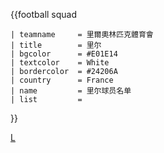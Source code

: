 {{football squad
 | teamname     = 里爾奧林匹克體育會
 | title        = 里尔
 | bgcolor      = #E01E14
 | textcolor    = White
 | bordercolor  = #24206A
 | country      = France
 | name         = 里尔球员名单
 | list         = <div>
{{football squad2 player|no= 1|name=[[伊沃·格比奇|-{zh-hans:格尔比奇;zh-hk:基碧;zh-tw:格比奇;}-]]}}
{{football squad2 player|no= 2|name=[[泽基·切利克|-{zh-hans:切利克;zh-hk:迪施利克;zh-tw:切利克;}-]]}}
{{football squad2 player|no= 3|name={{le|蒂亚戈·贾洛|Tiago Djaló|贾洛}}}}
{{football squad2 player|no= 5|name={{le|加布里埃爾·古德蒙德松|Gabriel Gudmundsson|古德蒙德松}}}}
{{football squad2 player|no= 6|name=[[何塞·冯特|-{zh-cn:冯特;zh-tw:馮特;zh-hans:丰特;zh-hk:方迪;}-]] ([[队长|C]])}}
{{football squad2 player|no= 7|name={{le|若纳唐·班巴|Jonathan Bamba|班巴}}}}
{{football squad2 player|no= 8|name={{le|谢卡|Xeka}}}}
{{football squad2 player|no= 9|name=[[乔纳森·戴维|戴维]]}}
<!--{{football squad2 player|no=11|name=[[優素福·雅齊西|-{zh-hans:亚泽哲;zh-hk:耶薛治;zh-tw:雅齊西;}-]]}}-->
{{football squad2 player|no=11|name=[[哈特姆·本阿尔法|-{zh-cn:本阿尔法;zh-hk:賓艾化;zh-tw:本阿爾法;}-]]}}
{{football squad2 player|no=15|name={{le|尤吉尼奥·皮祖托|Eugenio Pizzuto|皮祖托}}}}
{{football squad2 player|no=16|name={{le|亞當·雅庫貝赫|Adam Jakubech|雅庫貝赫}}}}
{{football squad2 player|no=18|name=[[雷纳托·桑谢斯|-{zh-hans:桑谢斯;zh-hk:辛捷士;zh-tw:桑謝斯;}-]]}}
{{football squad2 player|no=19|name=[[艾萨克·利哈吉|利哈吉]]}}
{{football squad2 player|no=20|name=[[安祖·高美斯|-{zh-hans:戈麦斯;zh-hant:高美斯;}-]]}}
{{football squad2 player|no=21|name={{le|邦雅曼·安德烈|Benjamin André|安德烈}}}}
{{football squad2 player|no=22|name=[[蒂莫西·维阿|-{zh-hans:维阿;zh-hk:韋亞;zh-tw:維阿;}-]]}}
{{football squad2 player|no=23|name={{le|伊頓·澤格羅瓦|Edon Zhegrova|澤格羅瓦}}}}
{{football squad2 player|no=24|name={{le|阿馬度·奧拿拿|Amadou Onana|奧拿拿}}}}
{{football squad2 player|no=26|name={{le|杰雷米·皮耶|Jérémy Pied|皮耶}}}}
{{football squad2 player|no=28|name={{le|雷尼尔多·曼达瓦|Reinildo Mandava|雷尼尔多}}}}
{{football squad2 player|no=29|name={{le|多马戈伊·布拉达里奇|Domagoj Bradarić|布拉达里奇}}}}
<!--{{football squad2 player|no=30|name={{le|盧卡斯·謝瓦利埃|Lucas Chevalier|謝瓦利埃}}-->
{{football squad2 player|no=30|name=[[莱奥·雅尔丁|莱奥]]}}
{{football squad2 player|no=|name=[[奥雷斯蒂斯·卡尔内齐斯|-{zh-hans:卡尔内齐斯;zh-hk:卡里捷斯;zh-tw:卡爾內齊斯;}-]]}}
{{football squad manager|name=[[保羅·方辛卡|-{zh-hans:丰塞卡;zh-hant:豐塞卡;zh-hk:方辛卡;}-]]}}
</div>}}
<noinclude>
{{Squad maintenance|update source=http://www.losc.fr/saison-football/equipe-pro/equipe}}
[[Category:法国足球俱乐部名单模板|L]]
</noinclude>